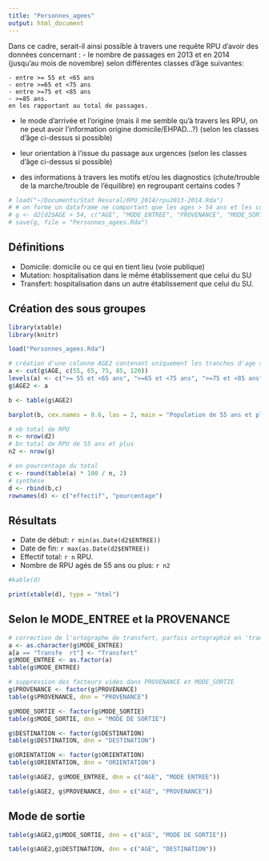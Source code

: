 ```yaml
---
title: "Personnes_agees"
output: html_document
---
```


Dans ce cadre, serait-il ainsi possible à travers une requête RPU d'avoir des données concernant  :
- le nombre de passages en 2013 et en 2014 (jusqu'au mois de novembre) selon différentes classes d'âge suivantes:

    - entre >= 55 et <65 ans
    - entre >=65 et <75 ans
    - entre >=75 et <85 ans
    - >=85 ans.  
    en les rapportant au total de passages.

- le mode d'arrivée et l'origine (mais il me semble qu'à travers les RPU, on ne peut avoir l'information origine domicile/EHPAD...?) (selon les classes d'âge ci-dessus si possible)
- leur orientation à l'issue du passage aux urgences (selon les classes d'âge ci-dessus si possible)
 
- des informations à travers les motifs et/ou les diagnostics (chute/trouble de la marche/trouble de l'équilibre) en regroupant certains codes ?
 
 
```r

# load("~/Documents/Stat Resural/RPU_2014/rpu2013-2014.Rda")
# # on forme un dataframe ne comportant que les ages > 54 ans et les colonnes utiles:
# g <- d2[d2$AGE > 54, c("AGE", "MODE_ENTREE", "PROVENANCE", "MODE_SORTIE", "DESTINATION", "ORIENTATION")]
# save(g, file = "Personnes_agees.Rda")
```

Définitions
-----------

- Domicile: domicile ou ce qui en tient lieu (voie publique)
- Mutation: hospitalisation dans le même établissement que celui du SU
- Transfert: hospitalisation dans un autre établissement que celui du SU.

Création des sous groupes
--------------------------

```r
library(xtable)
library(knitr)

load("Personnes_agees.Rda")

# création d'une colonne AGE2 contenant uniquement les tranches d'age selon le découpage proposé
a <- cut(g$AGE, c(55, 65, 75, 85, 120))
levels(a) <- c(">= 55 et <65 ans", ">=65 et <75 ans", ">=75 et <85 ans", ">=85 ans")
g$AGE2 <- a

b <- table(g$AGE2)

barplot(b, cex.names = 0.6, las = 2, main = "Population de 55 ans et plus" )

# nb total de RPU
n <- nrow(d2)
# bn total de RPU de 55 ans et plus
n2 <- nrow(g)

# en pourcentage du total
c <- round(table(a) * 100 / n, 2)
# synthèse
d <- rbind(b,c)
rownames(d) <- c("effectif", "pourcentage")
```

Résultats
---------

- Date de début: `r min(as.Date(d2$ENTREE))`
- Date de fin: `r max(as.Date(d2$ENTREE))`
- Effectif total: `r n` RPU.
- Nombre de RPU agés de 55 ans ou plus: `r n2`

```r
#kable(d)

print(xtable(d), type = "html")
```

Selon le MODE_ENTREE et la PROVENANCE
-------------------------------------

```r
# correction de l'ortographe de transfert, parfois ortographié en 'transf  ert'
a <- as.character(g$MODE_ENTREE)
a[a == "Transfe  rt"] <- "Transfert"
g$MODE_ENTREE <- as.factor(a)
table(g$MODE_ENTREE)

# suppression des facteurs vides dans PROVENANCE et MODE_SORTIE
g$PROVENANCE <- factor(g$PROVENANCE)
table(g$PROVENANCE, dnn = "PROVENANCE")

g$MODE_SORTIE <- factor(g$MODE_SORTIE)
table(g$MODE_SORTIE, dnn = "MODE DE SORTIE")

g$DESTINATION <- factor(g$DESTINATION)
table(g$DESTINATION, dnn = "DESTINATION")

g$ORIENTATION <- factor(g$ORIENTATION)
table(g$ORIENTATION, dnn = "ORIENTATION")

table(g$AGE2, g$MODE_ENTREE, dnn = c("AGE", "MODE ENTREE"))

table(g$AGE2, g$PROVENANCE, dnn = c("AGE", "PROVENANCE"))

```

Mode de sortie
--------------

```r
table(g$AGE2,g$MODE_SORTIE, dnn = c("AGE", "MODE DE SORTIE"))

table(g$AGE2,g$DESTINATION, dnn = c("AGE", "DESTINATION"))
```



